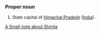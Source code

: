 ===Proper noun===
#State capital of [[Himachal Pradesh]] ([[India]]).

[http://en.wikipedia.org/wiki/Shimla  A Small note about Shimla]